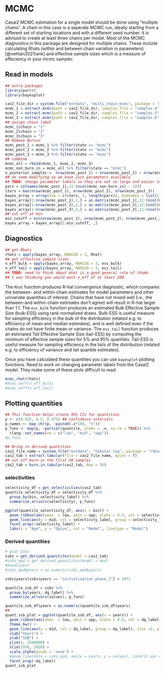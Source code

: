 # MCMC
Casal2 MCMC estimation for a single model should be done using "multiple chains". A chain in this case is a seperate MCMC run, ideally starting from a different set of starting locations and with a different seed number. It is advised to create at least three chains per model. Most of the MCMC diagnostics in this package are designed for multiple chains. These include calculating Rhats (within and between chain variation in parameters) [@vehtari2021rank] and effective sample sizes which is a measure of effeciency in your mcmc sampler.

## Read in models
```r
## extra packages
library(purrr)
library(bayesplot)

cas2_file_dir = system.file("extdata", "multi_chain_mcmc", package = "r4Casal2", mustWork = TRUE)
mcmc_1 = extract.mcmc(path = cas2_file_dir, samples.file = "samples.4", objectives.file = "objectives.4")
mcmc_2 = extract.mcmc(path = cas2_file_dir, samples.file = "samples.5", objectives.file = "objectives.5")
mcmc_3 = extract.mcmc(path = cas2_file_dir, samples.file = "samples.6", objectives.file = "objectives.6")
## assign chain label
mcmc_1$chain = "1"
mcmc_2$chain = "2"
mcmc_3$chain = "3"
## Remove Burnin
mcmc_post_1 = mcmc_1 %>% filter(state == "mcmc")
mcmc_post_2 = mcmc_2 %>% filter(state == "mcmc")
mcmc_post_3 = mcmc_3 %>% filter(state == "mcmc")
## combine
mcmc_all = rbind(mcmc_1, mcmc_2, mcmc_3)
mcmc_non_burn_in = mcmc_all %>% filter(state == "mcmc")
n_posterior_samples =  nrow(mcmc_post_1) + nrow(mcmc_post_2) + nrow(mcmc_post_3)
## do some modifying so we have just parameters available
## TODO: change parameter labels so they are not so large and easier to read on figures
pars = colnames(mcmc_post_1[,12:(ncol(mcmc_non_burn_in) - 1)])
iters = max(nrow(mcmc_post_1), nrow(mcmc_post_2), nrow(mcmc_post_3))
bayes_array = array(dim = c(iters, 3, length(pars)), dimnames = list(1:iters, 1:3, pars))
bayes_array[1:nrow(mcmc_post_1),1,] = as.matrix(mcmc_post_1[,12:(ncol(mcmc_non_burn_in) - 1)])
bayes_array[1:nrow(mcmc_post_2),2,] = as.matrix(mcmc_post_2[,12:(ncol(mcmc_non_burn_in) - 1)])
bayes_array[1:nrow(mcmc_post_3),3,] = as.matrix(mcmc_post_3[,12:(ncol(mcmc_non_burn_in) - 1)])
## cut off at min
min_cutoff = min(nrow(mcmc_post_1), nrow(mcmc_post_2), nrow(mcmc_post_3))
bayes_array = bayes_array[1:min_cutoff, ,]
```
## Diagnostics
```r
## get Rhats
rhats = apply(bayes_array, MARGIN = 3, Rhat)
## get effective sample sizes
n_eff_bulk = apply(bayes_array, MARGIN = 3, ess_bulk)
n_eff_tail = apply(bayes_array, MARGIN = 3, ess_tail)
## TODO: need to think about what is a good general rule of thumb. 
## I was thinking you would want n_eff of at least 200.
```
The `Rhat` function produces R-hat convergence diagnostic, which compares the between- and within-chain estimates for model parameters and other univariate quantities of interest. Chains that have not mixed well (i.e., the between-and within-chain estimates don't agree) will result in R-hat larger than 1.1. The `ess_bulk` function produces an estimated Bulk Effective Sample Size (bulk-ESS) using rank normalized draws. Bulk-ESS is useful measure for sampling efficiency in the bulk of the distribution (related e.g. to efficiency of mean and median estimates), and is well defined even if the chains do not have finite mean or variance. The `ess_tail` function produces an estimated Tail Effective Sample Size (tail-ESS) by computing the minimum of effective sample sizes for 5% and 95% quantiles. Tail-ESS is useful measure for sampling efficiency in the tails of the distribution (related e.g. to efficiency of variance and tail quantile estimates). 


Once you have calculated these quantities you can use `bayesplot` plotting functions. Need to work on changing parameter labels from the Casal2 model. They make some of these plots difficult to read
```r
mcmc_rhat(rhats)
#mcmc_neff(n_eff_bulk)
#mcmc_neff(n_eff_tail)
```


## Plotting quantities

```r
## This function helps create 95% CIs for quantities
p <- c(0.025, 0.5, 0.975) ## confidence intervals
p_names <- map_chr(p, ~paste0(.x*100, "%"))
p_funs <- map(p, ~partial(quantile, probs = .x, na.rm = TRUE)) %>% 
  rlang::set_names(nm = c("low", "mid", "upp"))
#p_funs

## Bring in derived quantities
cas2_file_name = system.file("extdata", "tabular.log", package = "r4Casal2", mustWork = TRUE)
cas2_tab = extract.tabular(file = cas2_file_name, quiet = T)
## cut off burn-in the first 50 samples
cas2_tab = burn.in.tabular(cas2_tab, Row = 50)
```


### selectivities
```r
selectivity_df = get_selectivities(cas2_tab)
quantile_selectivity_df = selectivity_df %>% 
  group_by(bin, selectivity_label) %>% 
  summarize_at(vars(selectivity), p_funs)

ggplot(quantile_selectivity_df, aes(x = bin)) +
  geom_ribbon(aes(ymax  = low, ymin = upp, alpha = 0.5, col = selectivity_label, fill = selectivity_label), lwd=0) +
  geom_line(aes(y = mid, col = selectivity_label, group = selectivity_label), size =2, alpha = 1) +
  facet_wrap(~selectivity_label) +
  labs(x = "Age", y = "Ogive", col = "Model", linetype = "Model")
```

### Derived quantities
```r
# plot Ssbs
ssbs = get_derived_quanitites(model = cas2_tab)
#ssbs_mpd = get_derived_quanitites(model = mpd)
#head(ssbs)
#ssbs_mpd$years = as.numeric(ssbs_mpd$years)

ssbs$years[ssbs$years == "initialisation_phase_1"] = 1971

quantile_ssb_df = ssbs %>% 
  group_by(years, dq_label) %>% 
  summarize_at(vars(values), p_funs)

quantile_ssb_df$years = as.numeric(quantile_ssb_df$years)
## 
quant_ssb_plot = ggplot(quantile_ssb_df, aes(x = years)) + 
  geom_ribbon(aes(ymax  = low, ymin = upp, alpha = 0.5, col = dq_label, fill = dq_label), lwd=0) +
  theme_bw() +
  geom_line(aes(y = mid, col = dq_label, group = dq_label), size =2, alpha = 1) +
  xlab("Years") +
  ylab("SSB") +
  ylim(0, 2500000) +
  xlim(1970, 2020) + 
  scale_alpha(guide = 'none') +
  #geom_line(data = ssbs_mpd, aes(x = years, y = values), inherit.aes = F, col = "black", size = 1.5) +
  facet_wrap(~dq_label)
quant_ssb_plot

```
